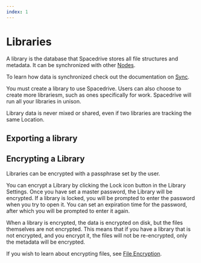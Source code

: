 ```yaml
---
index: 1
---
```


# Libraries

A library is the database that Spacedrive stores all file structures and metadata. It can be synchronized with other [Nodes]().

To learn how data is synchronized check out the documentation on [Sync](/docs/developers/architecture/sync).

You must create a library to use Spacedrive. Users can also choose to create more librariesm, such as ones specifically for work. Spacedrive will run all your libraries in unison.

Library data is never mixed or shared, even if two libraries are tracking the same Location.

## Exporting a library

## Encrypting a Library

Libraries can be encrypted with a passphrase set by the user.

<Notice
	type="info"
	text="This is how the feature is intended to work, but is currently being developed."
/>

You can encrypt a Library by clicking the Lock icon button in the Library Settings. Once you have set a master password, the Library will be encrypted. If a library is locked, you will be prompted to enter the password when you try to open it. You can set an expiration time for the password, after which you will be prompted to enter it again.

When a library is encrypted, the data is encrypted on disk, but the files themselves are not encrypted. This means that if you have a library that is not encrypted, and you encrypt it, the files will not be re-encrypted, only the metadata will be encrypted.

If you wish to learn about encrypting files, see [File Encryption](#).
